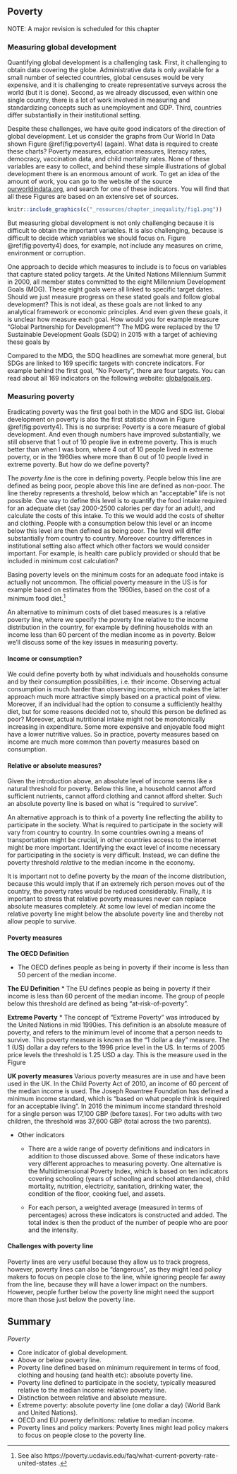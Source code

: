 ## Poverty 

NOTE: A major revision is scheduled for this chapter

### Measuring global development

Quantifying global development is a challenging task. First, it challenging to obtain data covering the globe. Administrative data is only 
available for a small number of selected countries, global censuses would be very expensive, and it is challenging to create representative surveys across the world (but it is done). Second, as we already discussed, even within one single country, there is a lot of work involved in measuring and standardizing concepts such as unemployment and GDP. Third, countries differ substantially in their institutional setting.

Despite these challenges, we have quite good indicators of the direction of global development.  Let us consider the graphs from Our World In Data  shown Figure \@ref(fig:poverty4) (again). What data is required to create these charts? Poverty measures, education measures, literacy rates, democracy, vaccination data, and child mortality rates. None of these variables are easy to collect, and behind these simple illustrations of global development there is an enormous amount of work. To get an idea of the amount of work, you can go to the website of the source  [ourworldindata.org](https://www.ourworldindata.org), and search for one of these indicators. You will find that all these Figures are based on an extensive set of sources. 


```r
knitr::include_graphics(c("_resources/chapter_inequality/fig1.png"))
```


But measuring global development is not only challenging because it is difficult to obtain the important variables. It is also challenging, because is difficult to decide *which* variables we should focus on. Figure \@ref(fig:poverty4) does, for example, not include any measures on crime, environment or corruption. 

One approach to decide which measures to include is to focus on variables that capture stated policy targets. At the United Nations Millennium Summit in 2000, all member states committed to the eight Millennium Development Goals (MDG). These eight goals were all linked to specific target dates. Should we just measure progress on these stated goals and follow global development? This is not ideal, as these goals are not linked to any analytical framework or economic principles. And even given these goals, it is unclear how measure each goal. How would you for example measure "Global Partnership for Development"? The MDG were replaced by the 17 Sustainable Development Goals (SDQ) in 2015 with a target of achieving these goals by 

Compared to the MDG, the SDQ headlines are somewhat more  general, but SDGs are linked to 169 specific targets with concrete indicators. For example behind the first goal, "No Poverty", there are four targets. You can read about all 169 indicators on the following website:  [globalgoals.org](https://www.globalgoals.org).

### Measuring poverty

Eradicating poverty was the first goal both in the MDG and SDG list. Global development on poverty is also the first statistic shown in Figure \@ref(fig:poverty4). This is no surprise: Poverty is a core measure of global development. And even though numbers have improved substantially, we still observe that 1 out of 10 people live in extreme poverty. This is much better than when I was born, where  4 out of 10 people lived in extreme poverty, or in the 1960ies where more than 6 out of 10 people lived in extreme poverty. But how do we define poverty?


The *poverty line* is the core in defining poverty. People below this line are defined as being poor, people above this line are defined as non-poor. The line thereby represents a threshold, below which an "acceptable" life is not possible. One way to define this level is to quantify the food intake required for an adequate diet (say 2000-2500 calories per day for an adult), and calculate the costs of this intake. To this we would add the costs of shelter and clothing. People with a consumption below this level or an income below this level are then defined as being poor. The level will differ substantially from country to country. Moreover country differences in institutional setting also affect which other factors we would consider important. For example, is health care publicly provided or should that be included in minimum cost calculation?

Basing poverty levels on the minimum costs for an adequate food intake is actually not uncommon. The official  poverty measure in the US is for example based on estimates from the 1960ies, based on the cost of a minimum food diet.^[See also https://poverty.ucdavis.edu/faq/what-current-poverty-rate-united-states .]

An alternative to minimum costs of diet based measures is a relative poverty line, where we specify the poverty line relative to the income distribution in the country, for example by defining households with an income less than 60 percent of the median income as in poverty. Below we'll discuss some of the key issues in measuring poverty.

#### Income or consumption?

We could define poverty both by what individuals and households consume and by their consumption possibilities, i.e. their income. Observing actual consumption is much harder than observing income, which makes the latter approach much more attractive simply based on a practical point of view. Moreover, if  an individual had the option to consume a sufficiently healthy diet, but for some reasons decided not to, should this person be defined as poor? Moreover, actual nutritional intake might not be monotonically increasing in expenditure. Some more expensive and enjoyable food might have a lower nutritive values. So in practice, poverty measures based on income are much more common than poverty measures based on consumption. 

#### Relative or absolute measures?
Given the introduction above, an absolute level of income seems like a natural threshold for poverty. Below this line, a household cannot afford sufficient nutrients, cannot afford clothing and cannot afford shelter. Such an absolute poverty line is based on what is "required to survive". 

An alternative approach is to think of a poverty line reflecting the ability to participate in the society. What is required to participate in the society will vary from country to country. In some countries owning a means of transportation might be crucial, in other countries access to the internet might be more important. Identifying the exact level of income necessary for participating in the society is very difficult. Instead, we can define the poverty threshold *relative* to the median income in the economy.

It is important not to define poverty by the *mean* of the income distribution, because this would imply that if an extremely rich person moves out of the country, the poverty rates would be reduced considerably.  Finally, it is important to stress that relative poverty measures never can replace absolute measures completely. At some low level of median income the relative poverty line might below the absolute poverty line and thereby not allow people to survive. 


#### Poverty measures


**The OECD Definition**

* The OECD  defines people as being in  poverty if their income is less than  50 percent of the median income.

**The EU Definition**
* The EU  defines people as being in  poverty if their income is less than  60 percent of the median income. The group of people below this threshold are defined as being "at-risk-of-poverty".

**Extreme Poverty**
* The concept of "Extreme Poverty" was introduced by the United Nations in mid 1990ies. This definition is an absolute measure of poverty, and refers to the minimum level of income that a person needs to survive. This poverty measure is known as the "1 dollar a day" measure. The 1 (US) dollar a day refers to the 1996 price level in the US. In terms of 2005 price levels the threshold is 1.25 USD a day.  This is the measure used in the Figure 

**UK poverty measures**
Various poverty measures are in use and have been used in the UK. In the Child Poverty Act of 2010, an income of 60 percent of the median income is used.  The Joseph Rowntree Foundation has defined a minimum income standard, which is "based on what people think is required for an acceptable living". In 2016 the minimum income standard threshold for a single person was 17,100 GBP (before taxes). For two adults with two children, the threshold was 37,600 GBP (total across the two parents).

* Other indicators
  * There are a wide range of poverty definitions and indicators in addition to those discussed above. Some of these indicators have very different     approaches to measuring poverty. One alternative is the Multidimensional Poverty Index, which is based on ten indicators covering schooling   (years of schooling and school attendance), child mortality, nutrition, electricity, sanitation, drinking water, the condition of the floor, cooking fuel, and assets. 

  * For each person, a weighted average  (measured in terms of percentages) across these indicators is constructed and added. The total index is then the product of the number of people who are poor and the intensity. 



#### Challenges with poverty line

Poverty lines are very useful because they allow us to track progress, however, poverty lines can also be "dangerous", as they might lead policy makers to focus on people close to the line, while ignoring people far away from the line, because they will have a lower impact on the numbers. However, people further below the poverty line might need the support more than those just below the poverty line. 



## Summary


*Poverty*

* Core indicator of global development.
* Above or below poverty line.
* Poverty line defined based on minimum requirement in terms of food, clothing and housing (and health etc): absolute poverty line.
* Poverty line defined to participate in the society, typically measured relative to the median income: relative poverty line.
* Distinction between relative and absolute measure.
* Extreme poverty: absolute poverty line (one dollar a day) (World Bank and United Nations).
* OECD and EU poverty definitions: relative to median income.
* Poverty lines and policy markers: Poverty lines might lead policy makers to focus on people close to the poverty line. 
    
